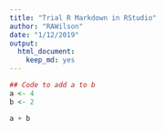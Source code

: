 ```yaml
---
title: "Trial R Markdown in RStudio"
author: "RAWilson"
date: "1/12/2019"
output: 
  html_document: 
    keep_md: yes
---
```


```r
## Code to add a to b
a <- 4
b <- 2

a + b
```
